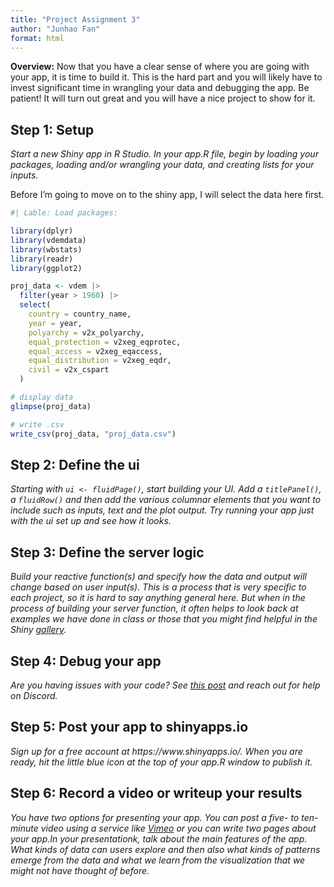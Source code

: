 ```yaml
---
title: "Project Assignment 3"
author: "Junhao Fan"
format: html
---
```


**Overview:** Now that you have a clear sense of where you are going with your app, it is time to build it. This is the hard part and you will likely have to invest significant time in wrangling your data and debugging the app. Be patient! It will turn out great and you will have a nice project to show for it. 

## Step 1: Setup

*Start a new Shiny app in R Studio. In your app.R file, begin by loading your packages, loading and/or wrangling your data, and creating lists for your inputs.*

Before I'm going to move on to the shiny app, I will select the data here first.

```r
#| Lable: Load packages:

library(dplyr)
library(vdemdata)
library(wbstats)
library(readr)
library(ggplot2)

proj_data <- vdem |>
  filter(year > 1960) |>
  select(
    country = country_name, 
    year = year,
    polyarchy = v2x_polyarchy,
    equal_protection = v2xeg_eqprotec,
    equal_access = v2xeg_eqaccess,
    equal_distribution = v2xeg_eqdr,
    civil = v2x_cspart
  )

# display data
glimpse(proj_data)

# write .csv
write_csv(proj_data, "proj_data.csv")

```
## Step 2: Define the ui

*Starting with `ui <- fluidPage()`, start building your UI. Add a `titlePanel()`, a `fluidRow()` and then add the various columnar elements that you want to include such as inputs, text and the plot output. Try running your app just with the ui set up and see how it looks.*

## Step 3: Define the server logic

*Build your reactive function(s) and specify how the data and output will change based on user input(s). This is a process that is very specific to each project, so it is hard to say anything general here. But when in the process of building your server function, it often helps to look back at examples we have done in class or those that you might find helpful in the Shiny [gallery](https://shiny.posit.co/r/gallery/).*

## Step 4: Debug your app

*Are you having issues with your code? See [this post](https://shiny.posit.co/r/articles/improve/debugging/) and reach out for help on Discord.*

## Step 5: Post your app to shinyapps.io

*Sign up for a free account at https://www.shinyapps.io/. When you are ready, hit the little blue icon at the top of your app.R window to publish it.*

## Step 6: Record a video or writeup your results

*You have two options for presenting your app. You can post a five- to ten-minute video using a service like [Vimeo](https://vimeo.com/) or you can write two pages about your app.In your presentationk, talk about the main features of the app. What kinds of data can users explore and then also what kinds of patterns emerge from the data and what we learn from the visualization that we might not have thought of before.*


